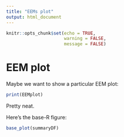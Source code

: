 ```yaml
---
title: "EEMs plot"
output: html_document
---
```


```r
knitr::opts_chunk$set(echo = TRUE,
                      warning = FALSE, 
                      message = FALSE)
```

# EEM plot {#EEM}

Maybe we want to show a particular EEM plot:

```r
print(EEMplot)

```

Pretty neat.

Here's the base-R figure:
```r
base_plot(summaryDF)

```